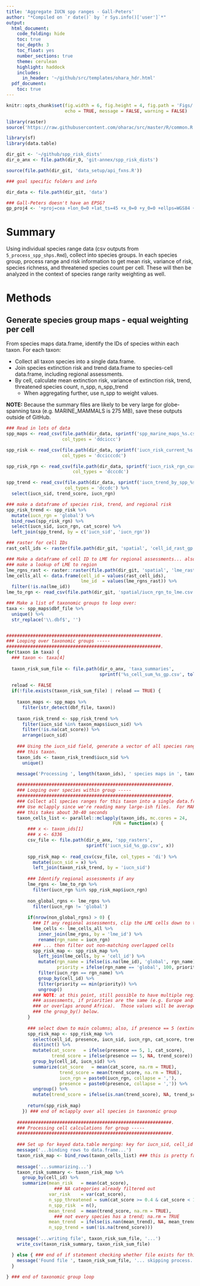 ```yaml
---
title: 'Aggregate IUCN spp ranges - Gall-Peters'
author: "*Compiled on `r date()` by `r Sys.info()['user']`*"
output: 
  html_document:
    code_folding: hide
    toc: true
    toc_depth: 3
    toc_float: yes
    number_sections: true
    theme: cerulean
    highlight: haddock
    includes: 
      in_header: '~/github/src/templates/ohara_hdr.html'
  pdf_document:
    toc: true
---
```


``` r

knitr::opts_chunk$set(fig.width = 6, fig.height = 4, fig.path = 'Figs/',
                      echo = TRUE, message = FALSE, warning = FALSE)

library(raster)
source('https://raw.githubusercontent.com/oharac/src/master/R/common.R')

library(sf)
library(data.table)

dir_git <- '~/github/spp_risk_dists'
dir_o_anx <- file.path(dir_O, 'git-annex/spp_risk_dists')

source(file.path(dir_git, 'data_setup/api_fxns.R'))

### goal specific folders and info

dir_data <- file.path(dir_git, 'data')

### Gall-Peters doesn't have an EPSG?
gp_proj4 <- '+proj=cea +lon_0=0 +lat_ts=45 +x_0=0 +y_0=0 +ellps=WGS84 +units=m +no_defs'

```

# Summary

Using individual species range data (csv outputs from `5_process_spp_shps.Rmd`), collect into species groups.  In each species group, process range and risk information to get mean risk, variance of risk, species richness, and threatened species count per cell.  These will then be analyzed in the context of species range rarity weighting as well.

# Methods

## Generate species group maps - equal weighting per cell

From species maps data.frame, identify the IDs of species within each taxon.  For each taxon:

* Collect all taxon species into a single data.frame.
* Join species extinction risk and trend data.frame to species-cell data.frame, including regional assessments.
* By cell, calculate mean extinction risk, variance of extinction risk, trend, threatened species count, n_spp, n_spp_trend
    * When aggregating further, use n_spp to weight values.
    
__NOTE:__ Because the summary files are likely to be very large for globe-spanning taxa (e.g. MARINE_MAMMALS is 275 MB), save these outputs outside of GitHub.

``` r

### Read in lots of data
spp_maps <- read_csv(file.path(dir_data, sprintf('spp_marine_maps_%s.csv', api_version)),
                     col_types = 'ddciccc')

spp_risk <- read_csv(file.path(dir_data, sprintf('iucn_risk_current_%s.csv', api_version)),
                     col_types = 'dccicccdc')

spp_risk_rgn <- read_csv(file.path(dir_data, sprintf('iucn_risk_rgn_current_%s.csv', api_version)),
                         col_types = 'dcccdc')

spp_trend <- read_csv(file.path(dir_data, sprintf('iucn_trend_by_spp_%s.csv', api_version)),
                      col_types = 'dccdc') %>%
  select(iucn_sid, trend_score, iucn_rgn)

### make a dataframe of species risk, trend, and regional risk
spp_risk_trend <- spp_risk %>%
  mutate(iucn_rgn = 'global') %>%
  bind_rows(spp_risk_rgn) %>%
  select(iucn_sid, iucn_rgn, cat_score) %>%
  left_join(spp_trend, by = c('iucn_sid', 'iucn_rgn'))

### raster for cell IDs
rast_cell_ids <- raster(file.path(dir_git, 'spatial', 'cell_id_rast_gp.tif'))

### Make a dataframe of cell ID to LME for regional assessments... also 
### make a lookup of LME to region
lme_rgns_rast <- raster::raster(file.path(dir_git, 'spatial', 'lme_rast_gp.tif'))
lme_cells_all <- data.frame(cell_id = values(rast_cell_ids),
                            lme_id  = values(lme_rgns_rast)) %>%
  filter(!is.na(lme_id))
lme_to_rgn <- read_csv(file.path(dir_git, 'spatial/iucn_rgn_to_lme.csv'))

```

``` r
### Make a list of taxonomic groups to loop over:
taxa <- spp_maps$dbf_file %>%
  unique() %>%
  str_replace('\\.dbf$', '')


##########################################################.
### Looping over taxonomic groups -----
##########################################################.
for(taxon in taxa) {
  ### taxon <- taxa[4]
  
  taxon_risk_sum_file <- file.path(dir_o_anx, 'taxa_summaries',
                                   sprintf('%s_cell_sum_%s_gp.csv', tolower(taxon), api_version))
  
  reload <- FALSE
  if(!file.exists(taxon_risk_sum_file) | reload == TRUE) {
    
    taxon_maps <- spp_maps %>%
      filter(str_detect(dbf_file, taxon))
    
    taxon_risk_trend <- spp_risk_trend %>%
      filter(iucn_sid %in% taxon_maps$iucn_sid) %>%
      filter(!is.na(cat_score)) %>%
      arrange(iucn_sid)
    
    ### Using the iucn_sid field, generate a vector of all species range files for
    ### this taxon.
    taxon_ids <- taxon_risk_trend$iucn_sid %>%
      unique()
    
    message('Processing ', length(taxon_ids), ' species maps in ', taxon, '...')

    ##########################################################.
    ### Looping over species within group -----
    ##########################################################.
    ### Collect all species ranges for this taxon into a single data.frame.
    ### Use mclapply since we're reading many large-ish files.  For MARINE_MAMMALS (85 assessed spp)
    ### this takes about 30-40 seconds
    taxon_cells_list <- parallel::mclapply(taxon_ids, mc.cores = 24,
                                        FUN = function(x) {
        ### x <- taxon_ids[1]
        ### x <- 6336                            
        csv_file <- file.path(dir_o_anx, 'spp_rasters', 
                              sprintf('iucn_sid_%s_gp.csv', x))
        
        spp_risk_map <- read_csv(csv_file, col_types = 'di') %>%
          mutate(iucn_sid = x) %>%
          left_join(taxon_risk_trend, by = 'iucn_sid') 
        
        ### Identify regional assessments if any
        lme_rgns <- lme_to_rgn %>%
          filter(iucn_rgn %in% spp_risk_map$iucn_rgn)
        
        non_global_rgns <- lme_rgns %>%
          filter(iucn_rgn != 'global')
  
        if(nrow(non_global_rgns) > 0) {
          ### If any regional assessments, clip the LME cells down to the appropriate region...
          lme_cells <- lme_cells_all %>%
            inner_join(lme_rgns, by = 'lme_id') %>%
            rename(rgn_name = iucn_rgn)
          ### ... then filter out non-matching overlapped cells
          spp_risk_map <- spp_risk_map %>%
            left_join(lme_cells, by = 'cell_id') %>%
            mutate(rgn_name = ifelse(is.na(lme_id), 'global', rgn_name),
                   priority = ifelse(rgn_name == 'global', 100, priority)) %>%
            filter(iucn_rgn == rgn_name) %>%
            group_by(cell_id) %>%
            filter(priority == min(priority)) %>%
            ungroup()
          ### NOTE: at this point, still possible to have multiple regional
          ### assessments, if priorities are the same (e.g. Europe and Pan Africa,
          ### or overlaps around Africa).  Those values will be averaged in
          ### the group_by() below.
        }
        
        ### select down to main columns; also, if presence == 5 (extinct), adjust category and trend scores.
        spp_risk_map <- spp_risk_map %>%
          select(cell_id, presence, iucn_sid, iucn_rgn, cat_score, trend_score) %>%
          distinct() %>%
          mutate(cat_score   = ifelse(presence == 5, 1, cat_score),        ### fix local extinctions
                 trend_score = ifelse(presence == 5, NA, trend_score)) %>% ### fix local extinctions
          group_by(cell_id, iucn_sid) %>%
          summarize(cat_score   = mean(cat_score, na.rm = TRUE),
                    trend_score = mean(trend_score, na.rm = TRUE),
                    iucn_rgn = paste0(iucn_rgn, collapse = ','),
                    presence = paste0(presence, collapse = ',')) %>%
          ungroup() %>%
          mutate(trend_score = ifelse(is.nan(trend_score), NA, trend_score))
        
        return(spp_risk_map)
      }) ### end of mclapply over all species in taxonomic group
  
    ##########################################################.
    ### Processing cell calculations for group -----
    ##########################################################.
  
    ### Set up for keyed data.table merging: key for iucn_sid, cell_id
    message('...binding rows to data.frame...')
    taxon_risk_map <- bind_rows(taxon_cells_list) ### this is pretty fast!
    
    message('...summarizing...')
    taxon_risk_summary <- taxon_risk_map %>%
      group_by(cell_id) %>%
      summarize(mean_risk   = mean(cat_score), 
                  ### NA categories already filtered out
                var_risk    = var(cat_score),
                n_spp_threatened = sum(cat_score >= 0.4 & cat_score < 1),  
                n_spp_risk  = n(),
                mean_trend  = mean(trend_score, na.rm = TRUE), 
                  ### not every species has a trend; na.rm = TRUE
                mean_trend  = ifelse(is.nan(mean_trend), NA, mean_trend),
                n_spp_trend = sum(!is.na(trend_score)))
    
    message('...writing file', taxon_risk_sum_file, '...')
    write_csv(taxon_risk_summary, taxon_risk_sum_file)

  } else { ### end of if statement checking whether file exists for this taxon
    message('Found file ', taxon_risk_sum_file, '... skipping process...')
  }
  
} ### end of taxonomic group loop
  
```


